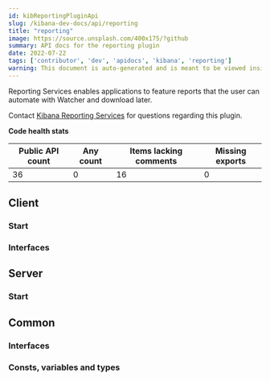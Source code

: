 ```yaml
---
id: kibReportingPluginApi
slug: /kibana-dev-docs/api/reporting
title: "reporting"
image: https://source.unsplash.com/400x175/?github
summary: API docs for the reporting plugin
date: 2022-07-22
tags: ['contributor', 'dev', 'apidocs', 'kibana', 'reporting']
warning: This document is auto-generated and is meant to be viewed inside our experimental, new docs system. Reach out in #docs-engineering for more info.
---
```


Reporting Services enables applications to feature reports that the user can automate with Watcher and download later.

Contact [Kibana Reporting Services](https://github.com/orgs/elastic/teams/kibana-reporting-services) for questions regarding this plugin.

**Code health stats**

| Public API count  | Any count | Items lacking comments | Missing exports |
|-------------------|-----------|------------------------|-----------------|
| 36 | 0 | 16 | 0 |

## Client

### Start
<DocDefinitionList data={[reportingObj.client.start]}/>

### Interfaces
<DocDefinitionList data={reportingObj.client.interfaces}/>

## Server

### Start
<DocDefinitionList data={[reportingObj.server.start]}/>

## Common

### Interfaces
<DocDefinitionList data={reportingObj.common.interfaces}/>

### Consts, variables and types
<DocDefinitionList data={reportingObj.common.misc}/>

